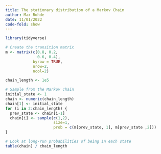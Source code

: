 ```yaml
---
title: The stationary distribution of a Markov Chain
author: Max Rohde
date: 11/01/2022
code-fold: show
---
```


```r
library(tidyverse)
```


```r
# Create the transition matrix
m <- matrix(c(0.8, 0.2,
              0.6, 0.4),
            byrow = TRUE,
            nrow=2,
            ncol=2)
```

```r
chain_length <- 1e5

# Sample from the Markov chain
initial_state <- 1
chain <- numeric(chain_length)
chain[1] <- initial_state
for (i in 2:chain_length) {
  prev_state <- chain[i-1]
  chain[i] <- sample(c(1,2),
                     size=1,
                     prob = c(m[prev_state, 1], m[prev_state ,2]))
}
```

```r
# Look at long-run probabilities of being in each state
table(chain) / chain_length
```


